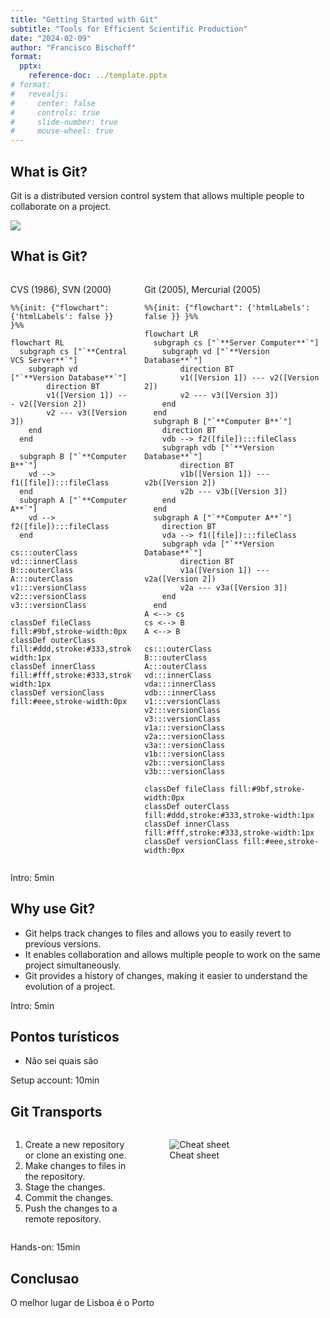 ```yaml
---
title: "Getting Started with Git"
subtitle: "Tools for Efficient Scientific Production"
date: "2024-02-09"
author: "Francisco Bischoff"
format: 
  pptx: 
    reference-doc: ../template.pptx
# format:
#   revealjs: 
#     center: false
#     controls: true
#     slide-number: true
#     mouse-wheel: true
---
```


## What is Git?

Git is a distributed version control system that allows multiple people to collaborate on a project.

![](images/paste-3.png)

## What is Git?

::: columns
::: {.column width="40%"}
CVS (1986), SVN (2000)

```mermaid
%%{init: {"flowchart": {'htmlLabels': false }} }%%

flowchart RL
  subgraph cs ["`**Central VCS Server**`"]
    subgraph vd ["`**Version Database**`"]
        direction BT
        v1([Version 1]) --- v2([Version 2])
        v2 --- v3([Version 3])
    end
  end
  
  subgraph B ["`**Computer B**`"]
    vd --> f1([file]):::fileClass
  end
  subgraph A ["`**Computer A**`"]
    vd --> f2([file]):::fileClass
  end

cs:::outerClass
vd:::innerClass
B:::outerClass
A:::outerClass
v1:::versionClass
v2:::versionClass
v3:::versionClass

classDef fileClass fill:#9bf,stroke-width:0px
classDef outerClass fill:#ddd,stroke:#333,stroke-width:1px
classDef innerClass fill:#fff,stroke:#333,stroke-width:1px
classDef versionClass fill:#eee,stroke-width:0px
```
:::

::: {.column width="60%"}
Git (2005), Mercurial (2005)

```mermaid
%%{init: {"flowchart": {'htmlLabels': false }} }%%

flowchart LR
  subgraph cs ["`**Server Computer**`"]
    subgraph vd ["`**Version Database**`"]
        direction BT
        v1([Version 1]) --- v2([Version 2])
        v2 --- v3([Version 3])
    end
  end
  subgraph B ["`**Computer B**`"]
    direction BT
    vdb --> f2([file]):::fileClass
    subgraph vdb ["`**Version Database**`"]
        direction BT
        v1b([Version 1]) --- v2b([Version 2])
        v2b --- v3b([Version 3])
    end
  end
  subgraph A ["`**Computer A**`"]
    direction BT
    vda --> f1([file]):::fileClass
    subgraph vda ["`**Version Database**`"]
        direction BT
        v1a([Version 1]) --- v2a([Version 2])
        v2a --- v3a([Version 3])
    end
  end
A <--> cs
cs <--> B
A <--> B

cs:::outerClass
B:::outerClass
A:::outerClass
vd:::innerClass
vda:::innerClass
vdb:::innerClass
v1:::versionClass
v2:::versionClass
v3:::versionClass
v1a:::versionClass
v2a:::versionClass
v3a:::versionClass
v1b:::versionClass
v2b:::versionClass
v3b:::versionClass

classDef fileClass fill:#9bf,stroke-width:0px
classDef outerClass fill:#ddd,stroke:#333,stroke-width:1px
classDef innerClass fill:#fff,stroke:#333,stroke-width:1px
classDef versionClass fill:#eee,stroke-width:0px
```
:::
:::

::: notes
Intro: 5min
:::

## Why use Git?

-   Git helps track changes to files and allows you to easily revert to previous versions.
-   It enables collaboration and allows multiple people to work on the same project simultaneously.
-   Git provides a history of changes, making it easier to understand the evolution of a project.

::: notes
Intro: 5min
:::

## Pontos turísticos

- Não sei quais são

::: notes
Setup account: 10min
:::

## Git Transports

::: columns
::: {.column width="40%"}
1.  Create a new repository or clone an existing one.
2.  Make changes to files in the repository.
3.  Stage the changes.
4.  Commit the changes.
5.  Push the changes to a remote repository.
:::

::: {.column width="60%"}
![Cheat sheet](images/paste-2.png){fig-align="right"}
:::
:::

::: notes
Hands-on: 15min
:::

## Conclusao

O melhor lugar de Lisboa é o Porto
